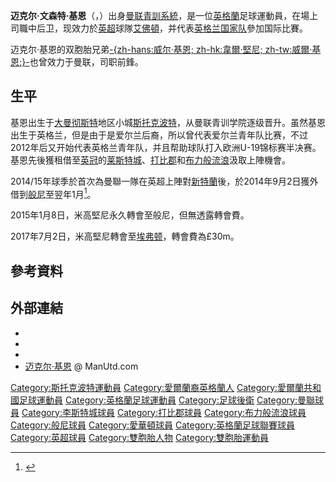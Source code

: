 {{noteta|G1=MUFC|G2=EPL|G3=Football|G4=uefa
|T=zh-hans:迈克尔·基恩; zh-hk:米高·堅尼; zh-tw:麥可·基恩;
|1=zh-hans:迈克尔·基恩; zh-hk:米高·堅尼; zh-tw:麥可·基恩;
}}
{{Infobox football biography
| name           = 迈克尔·基恩<br>''Michael Keane''
| image          = Michael_Keane_2017.jpg
| image_size     = 200
| fullname       = Michael Vincent Keane<ref name="Hugman">{{Hugman|23652|accessdate=8 October 2016}}</ref>
| birth_date     = {{birth date and age|1993|1|11|df=y}}<ref name="Hugman"/>
| birth_place    = {{flagicon|ENG}} [[英格蘭|英格蘭]][[斯托克波特|斯托克波特]]
| height         = {{height|ft=6|in=3}}<ref>{{cite web |title=Burnley FC player profiles: Michael Keane |url=http://www.burnleyfootballclub.com/team/player-profile/michael-keane/5 |publisher=Burnley F.C. |accessdate=22 March 2017 |archiveurl=https://archive.is/20170703190822/https://www.burnleyfootballclub.com/teams/first-team/defender/michael-keane/ |archivedate=2017-07-03|deadurl=yes }}</ref>
| currentclub    = [[埃弗顿足球俱乐部|埃弗顿]]
| clubnumber     = 5
| position = [[後衛_(足球)|後衛]]、[[右閘|右閘]]
| youthyears1    = {{0|0000}}–2011 
|youthclubs1 = [[曼徹斯特聯足球俱樂部|曼聯]]
| years1         = 2011–2015 
|clubs1 = [[曼徹斯特聯足球俱樂部|曼聯]]        
|caps1 = 1  
|goals1 = 0
| years2         = 2012–2013 
|clubs2 = → [[莱斯特城足球俱乐部|莱斯特城]] (外借)
|caps2 = 22 
|goals2 = 2
| years3         = 2013–2014 
|clubs3 = → [[德比郡足球俱乐部|德比郡]] (外借)
|caps3 = 7  
|goals3 = 0
| years4         = 2014      
|clubs4 = → [[布莱克本流浪者足球俱乐部|布莱克本流浪者]] (外借)
|caps4 = 13 
|goals4 = 3
| years5         = 2014–2015 
|clubs5 = → [[伯恩利足球俱乐部|伯恩利]] (外借)
|caps5 = 21
|goals5 = 0
| years6         = 2015–2017     
|clubs6 = [[伯恩利足球俱乐部|伯恩利]]                            
|caps6 = 79
|goals6 = 7
| years7         = 2017–    
|clubs7 = [[埃弗顿足球俱乐部|埃弗顿]]                            
|caps7 = 133
|goals7 = 7
| nationalyears1 = 2010 
|nationalteam1 = [[愛爾蘭17歲以下國家足球隊|愛爾蘭U17]] 
|nationalcaps1 = 2 
|nationalgoals1 = 0
| nationalyears2 = 2011 
|nationalteam2 = [[愛爾蘭19歲以下國家足球隊|愛爾蘭U19]] 
|nationalcaps2 = 2 
|nationalgoals2 = 0
| nationalyears3 = 2012      
|nationalteam3 = [[英格蘭19歲以下足球代表隊|英格蘭U19]] 
|nationalcaps3 = 5 
|nationalgoals3 = 0
| nationalyears4 = 2014      
|nationalteam4 = [[英格蘭20歲以下足球代表隊|英格蘭U20]] 
|nationalcaps4 = 3 
|nationalgoals4 = 0
| nationalyears5 = 2013–2015 
|nationalteam5 = [[英格蘭21歲以下足球代表隊|英格蘭U21]] 
|nationalcaps5 = 16 
|nationalgoals5 = 3
| nationalyears6 = 2017–     
|nationalteam6 = [[英格蘭足球代表隊|英格蘭]] 
|nationalcaps6 = 12 
|nationalgoals6 = 1
| pcupdate = 2021年9月13日
| ntupdate = 2020年11月12日
}}
'''迈克尔·文森特·基恩'''（{{lang-en|'''Michael Vincent Keane'''}}，{{bd|1993年|1月11日|catidx=Keane, Michael}}）出身[[曼聯預備隊及青訓學院|曼联青訓系統]]，是一位[[英格蘭|英格蘭]]足球運動員，在場上司職中后卫，现效力於[[英格蘭足球超級聯賽|英超]]球隊[[埃弗顿足球俱乐部|艾佛頓]]，并代表[[英格蘭國家足球隊|英格兰国家队]]參加国际比賽。

迈克尔·基恩的双胞胎兄弟[[威尔·基恩|-{zh-hans:威尔·基恩; zh-hk:韋爾·堅尼; zh-tw:威爾·基恩;}-]]也曾效力于曼联，司职前鋒。

==生平==
基恩出生于[[大曼彻斯特|大曼彻斯特]]地区小城[[斯托克波特|斯托克波特]]，从曼联青训学院逐级晋升。虽然基恩出生于英格兰，但是由于是爱尔兰后裔，所以曾代表爱尔兰青年队比赛，不过2012年后又开始代表英格兰青年队，并且帮助球队打入欧洲U-19锦标赛半决赛。基恩先後獲租借至[[英冠|英冠]]的[[莱斯特城足球俱乐部|莱斯特城]]、[[德比郡足球俱乐部|打比郡]]和[[布莱克本流浪者足球俱乐部|布力般流浪]]汲取上陣機會。

2014/15年球季於首次為曼聯一隊在英超上陣對[[桑德兰足球俱乐部|新特蘭]]後，於2014年9月2日獲外借到[[伯恩利足球俱乐部|般尼]]至翌年1月<ref>{{citenews |language=en |url=http://www.bbc.com/sport/0/football/29019928 |title=Burnley sign Nathaniel Chalobah and Michael Keane on loan |work=''[[BBC_Sport|BBC Sport]]'' |date=2014-09-02 |accessdate=2014-09-23 |archive-date=2015-09-24 |archive-url=https://web.archive.org/web/20150924212023/http://www.bbc.com/sport/0/football/29019928 |dead-url=no }}</ref>。

2015年1月8日，米高堅尼永久轉會至般尼，但無透露轉會費。

2017年7月2日，米高堅尼轉會至[[埃弗顿足球俱乐部|埃弗顿]]，轉會費為£30m。

== 參考資料 ==
{{reflist}}

== 外部連結 ==
*{{Soccerway}}
*{{UEFA player|250016550|迈克尔·基恩}}
* {{soccerbase|62462|迈克尔·基恩}}
* [http://www.manutd.com/en/Players-And-Staff/Reserves/Michael-Keane.aspx 迈克尔·基恩] {{Wayback|url=http://www.manutd.com/en/Players-And-Staff/Reserves/Michael-Keane.aspx |date=20140223165218 }} @ ManUtd.com

{{愛華頓球員名單}}

{{DEFAULTSORT:KEANE, Michael}}
[[Category:斯托克波特運動員|Category:斯托克波特運動員]]
[[Category:愛爾蘭裔英格蘭人|Category:愛爾蘭裔英格蘭人]]
[[Category:愛爾蘭共和國足球運動員|Category:愛爾蘭共和國足球運動員]]
[[Category:英格蘭足球運動員|Category:英格蘭足球運動員]]
[[Category:足球後衛|Category:足球後衛]]
[[Category:曼聯球員|Category:曼聯球員]]
[[Category:李斯特城球員|Category:李斯特城球員]]
[[Category:打比郡球員|Category:打比郡球員]]
[[Category:布力般流浪球員|Category:布力般流浪球員]]
[[Category:般尼球員|Category:般尼球員]]
[[Category:愛華頓球員|Category:愛華頓球員]]
[[Category:英格蘭足球聯賽球員|Category:英格蘭足球聯賽球員]]
[[Category:英超球員|Category:英超球員]]
[[Category:雙胞胎人物|Category:雙胞胎人物]]
[[Category:雙胞胎運動員|Category:雙胞胎運動員]]